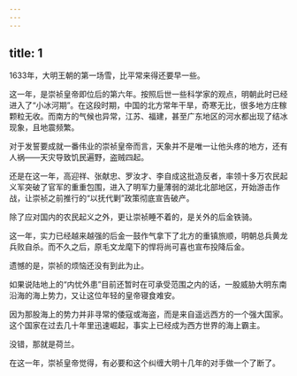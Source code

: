 ```yaml
---
---
---
```

title: 1
---



1633年，大明王朝的第一场雪，比平常来得还要早一些。

这一年，是崇祯皇帝即位后的第六年。按照后世一些科学家的观点，明朝此时已经进入了“小冰河期”。在这段时期，中国的北方常年干旱，奇寒无比，很多地方庄稼颗粒无收。而南方的气候也异常，江苏、福建，甚至广东地区的河水都出现了结冰现象，且地震频繁。

对于发誓要成就一番伟业的崇祯皇帝而言，天象并不是唯一让他头疼的地方，还有人祸——天灾导致饥民遍野，盗贼四起。

还是在这一年，高迎祥、张献忠、罗汝才、李自成这批造反者，率领十多万农民起义军突破了官军的重重包围，进入了明军力量薄弱的湖北北部地区，开始游击作战，让崇祯之前推行的“以抚代剿”政策彻底宣告破产。

除了应对国内的农民起义之外，更让崇祯睡不着的，是关外的后金铁骑。

这一年，实力已经越来越强的后金一鼓作气拿下了北方的重镇旅顺，明朝总兵黄龙兵败自杀。而不久之后，原毛文龙麾下的悍将尚可喜也宣布投降后金。

遗憾的是，崇祯的烦恼还没有到此为止。

如果说陆地上的“内忧外患”目前还暂时在可承受范围之内的话，一股威胁大明东南沿海的海上势力，又让这位年轻的皇帝寝食难安。

因为那股海上的势力并非寻常的倭寇或海盗，而是来自遥远西方的一个强大国家。这个国家在过去几十年里迅速崛起，事实上已经成为西方世界的海上霸主。

没错，那就是荷兰。

在这一年，崇祯皇帝觉得，有必要和这个纠缠大明十几年的对手做一个了断了。